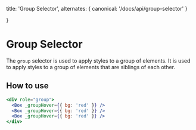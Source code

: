   title: 'Group Selector',
  alternates: {
    canonical: '/docs/api/group-selector'
  }

}

# Group Selector

The `group` selector is used to apply styles to a group of elements. It is used to apply styles to a group of elements that are siblings of each other.

## How to use

```jsx
<div role="group">
  <Box _groupHover={{ bg: 'red' }} />
  <Box _groupHover={{ bg: 'red' }} />
  <Box _groupHover={{ bg: 'red' }} />
</div>
```
